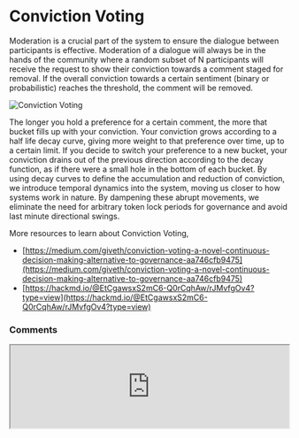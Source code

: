 # Conviction Voting

Moderation is a crucial part of the system to ensure the dialogue between participants is effective. Moderation of a dialogue will always be in the hands of the community where a random subset of N participants will receive the request to show their conviction towards a comment staged for removal. If the overall conviction towards a certain sentiment (binary or probabilistic) reaches the threshold, the comment will be removed.

<img src="/conviction-voting.jpeg" alt="Conviction Voting" width={1536/2} height={768/2} layout="intrinsic" />

The longer you hold a preference for a certain comment, the more that bucket fills up with your conviction. Your conviction grows according to a half life decay curve, giving more weight to that preference over time, up to a certain limit. If you decide to switch your preference to a new bucket, your conviction drains out of the previous direction according to the decay function, as if there were a small hole in the bottom of each bucket. By using decay curves to define the accumulation and reduction of conviction, we introduce temporal dynamics into the system, moving us closer to how systems work in nature. By dampening these abrupt movements, we eliminate the need for arbitrary token lock periods for governance and avoid last minute directional swings.

More resources to learn about Conviction Voting,
- [https://medium.com/giveth/conviction-voting-a-novel-continuous-decision-making-alternative-to-governance-aa746cfb9475](https://medium.com/giveth/conviction-voting-a-novel-continuous-decision-making-alternative-to-governance-aa746cfb9475)
- [https://hackmd.io/@EtCgawsxS2mC6-Q0rCqhAw/rJMvfgOv4?type=view](https://hackmd.io/@EtCgawsxS2mC6-Q0rCqhAw/rJMvfgOv4?type=view)

### Comments
<iframe src="https://theconvo.space/embed/dt?url=https%3A%2F%2Fdocs.theconvo.space%2F&threadId=conviction-voting" allowtransparency="true" width="100%" height="auto" style={{marginTop:'10px'}} >
  Comments
</iframe>
